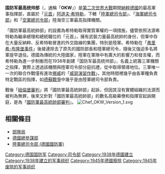 {{Infobox Government agency
|agency_name     =  國防軍最高統帥部<br /><small>{{nowrap|Oberkommando der Wehrmacht}}</small>
|seal            = Chef des Oberkommandos der Wehrmacht als Generalfeldmarschall.svg
|seal_width      = 200px
|seal_caption    = 晉任元帥國防軍最高統帥部總長旗（1941年－1945年）
|formed          = 1938年2月4日
|preceding1      = [[德國總參謀部|總參謀部]]
|dissolved       = 1945年5月8日
|jurisdiction    = {{flagicon|Nazi Germany}} [[納粹德國|納粹德國]]
|headquarters    = [[佐森|佐森]]{{link-de|溫斯多夫| Wünsdorf}}
|employees       = 
|budget          = 
|image           =
|chief1          = [[威廉·凱特爾|威廉·凱特爾]]
|parent_agency   = 
|child1_agency   =
|website         = 
}}
'''国防军最高统帅部'''（{{lang-de|'''Oberkommando der Wehrmacht'''}}，通稱「'''OKW'''」）是[[第二次世界大戰|第二次世界大戰]]期間[[納粹德國|納粹德國]]的最高軍事指揮部，直屬於「[[元首_(納粹德國)|元首]]」[[阿道夫·希特勒|阿道夫·希特勒]]，下轄「[[陸軍總司令部_(德國國防軍)|陸軍總司令部]]」、「[[海軍總司令部_(德國國防軍)|海軍總司令部]]」和「[[空軍總司令部_(德國國防軍)|空軍總司令部]]」陸海空三軍最高指揮機關。

「國防軍最高統帥部」的設置為希特勒取得實質軍權的一項措施，儘管依照法源希特勒為繼承總理和總統職位的「元首」，擁有武裝力量最高統帥的身份，但軍中存在大量反納粹、反希特勒冒進的外交路線的集團，特別是陸軍。希特勒在「[[弗里希-布隆堡事件|弗里希-布隆堡事件]]」後接連除去了原先的國防部長和陸軍總司令，隨後又強迫多名將軍提早退役。德國為傳統的大陸國家，陸軍在軍隊中有廣大的影響力和發言權，而希特勒為進一步制衡而在1938年創建「国防军最高统帅部」，名義上統籌三軍機關之指揮，實際上透過該機關與陸軍司令部分庭抗禮，從中取得領導地位。三軍唯一一次的聯合作戰僅有進攻[[挪威|挪威]]的「[[威瑟演習作戰|威瑟演習作戰]]」，其他時間裡幾乎由各軍種負責特定戰區的指揮，如[[德蘇戰爭|德蘇戰爭]]中幾乎是由陸軍總司令部負責。

戰後「[[紐倫堡審判|紐倫堡審判]]」將「國防軍最高統帥部」起訴，但因其沒有實體組織的法源而被判為無罪，後來又針對「國防軍最高統帥部」的數名高級幕僚和指揮官起訴開庭，是為「[[國防軍最高統帥部審判|國防軍最高統帥部審判]]」。
[[File:Chef_OKW_Version_1.svg|thumb]]

==相關條目==
*[[部隊局|部隊局]]
*[[德國總參謀部|德國總參謀部]]
*[[陸軍總司令部_(德國國防軍)|陸軍總司令部 (德國國防軍)]]

{{Authority control}}
[[Category:德国国防军|Category:德国国防军]]
[[Category:司令部|Category:司令部]]
[[Category:1938年德國建立|Category:1938年德國建立]]
[[Category:1938年建立的军事组织|Category:1938年建立的军事组织]]
[[Category:1945年德國廢除|Category:1945年德國廢除]]
[[Category:1945年废除的军事组织|Category:1945年废除的军事组织]]